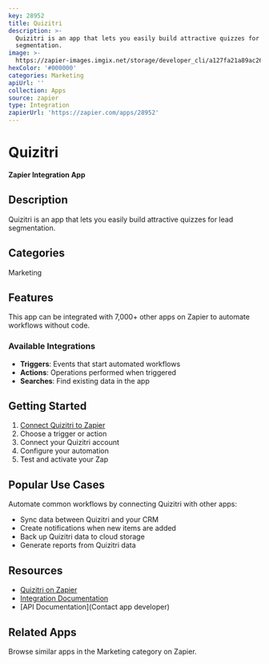 ```yaml
---
key: 28952
title: Quizitri
description: >-
  Quizitri is an app that lets you easily build attractive quizzes for lead
  segmentation.
image: >-
  https://zapier-images.imgix.net/storage/developer_cli/a127fa21a89ac269c0341ab3a141266a.png?auto=format%2Ccompress&ixlib=python-3.0.0&q=50
hexColor: '#000000'
categories: Marketing
apiUrl: ''
collection: Apps
source: zapier
type: Integration
zapierUrl: 'https://zapier.com/apps/28952'
---
```

# Quizitri

**Zapier Integration App**

## Description

Quizitri is an app that lets you easily build attractive quizzes for lead segmentation.

## Categories

Marketing

## Features

This app can be integrated with 7,000+ other apps on Zapier to automate workflows without code.

### Available Integrations

- **Triggers**: Events that start automated workflows
- **Actions**: Operations performed when triggered
- **Searches**: Find existing data in the app

## Getting Started

1. [Connect Quizitri to Zapier](https://zapier.com/apps/28952)
2. Choose a trigger or action
3. Connect your Quizitri account
4. Configure your automation
5. Test and activate your Zap

## Popular Use Cases

Automate common workflows by connecting Quizitri with other apps:

- Sync data between Quizitri and your CRM
- Create notifications when new items are added
- Back up Quizitri data to cloud storage
- Generate reports from Quizitri data

## Resources

- [Quizitri on Zapier](https://zapier.com/apps/28952)
- [Integration Documentation](https://zapier.com/apps/28952/integrations)
- [API Documentation](Contact app developer)

## Related Apps

Browse similar apps in the Marketing category on Zapier.
